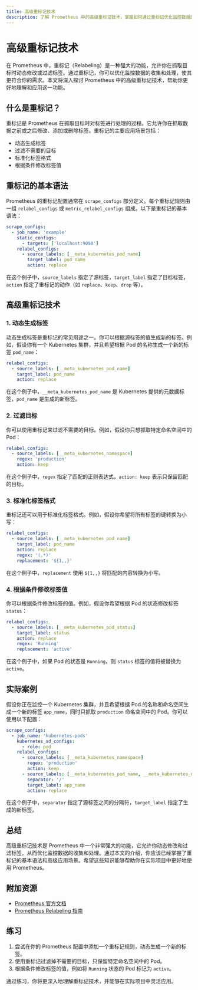 ```yaml
---
title: 高级重标记技术
description: 了解 Prometheus 中的高级重标记技术，掌握如何通过重标记优化监控数据的收集和处理。
---
```


# 高级重标记技术

在 Prometheus 中，重标记（Relabeling）是一种强大的功能，允许你在抓取目标时动态修改或过滤标签。通过重标记，你可以优化监控数据的收集和处理，使其更符合你的需求。本文将深入探讨 Prometheus 中的高级重标记技术，帮助你更好地理解和应用这一功能。

## 什么是重标记？

重标记是 Prometheus 在抓取目标时对标签进行处理的过程。它允许你在抓取数据之前或之后修改、添加或删除标签。重标记的主要应用场景包括：

- 动态生成标签
- 过滤不需要的目标
- 标准化标签格式
- 根据条件修改标签值

## 重标记的基本语法

Prometheus 的重标记配置通常在 `scrape_configs` 部分定义。每个重标记规则由一组 `relabel_configs` 或 `metric_relabel_configs` 组成。以下是重标记的基本语法：

```yaml
scrape_configs:
  - job_name: 'example'
    static_configs:
      - targets: ['localhost:9090']
    relabel_configs:
      - source_labels: [__meta_kubernetes_pod_name]
        target_label: pod_name
        action: replace
```

在这个例子中，`source_labels` 指定了源标签，`target_label` 指定了目标标签，`action` 指定了重标记的动作（如 `replace`、`keep`、`drop` 等）。

## 高级重标记技术

### 1. 动态生成标签

动态生成标签是重标记的常见用途之一。你可以根据源标签的值生成新的标签。例如，假设你有一个 Kubernetes 集群，并且希望根据 Pod 的名称生成一个新的标签 `pod_name`：

```yaml
relabel_configs:
  - source_labels: [__meta_kubernetes_pod_name]
    target_label: pod_name
    action: replace
```

在这个例子中，`__meta_kubernetes_pod_name` 是 Kubernetes 提供的元数据标签，`pod_name` 是生成的新标签。

### 2. 过滤目标

你可以使用重标记来过滤不需要的目标。例如，假设你只想抓取特定命名空间中的 Pod：

```yaml
relabel_configs:
  - source_labels: [__meta_kubernetes_namespace]
    regex: 'production'
    action: keep
```

在这个例子中，`regex` 指定了匹配的正则表达式，`action: keep` 表示只保留匹配的目标。

### 3. 标准化标签格式

重标记还可以用于标准化标签格式。例如，假设你希望将所有标签的键转换为小写：

```yaml
relabel_configs:
  - source_labels: [__meta_kubernetes_pod_name]
    target_label: pod_name
    action: replace
    regex: '(.*)'
    replacement: '${1,,}'
```

在这个例子中，`replacement` 使用 `${1,,}` 将匹配的内容转换为小写。

### 4. 根据条件修改标签值

你可以根据条件修改标签的值。例如，假设你希望根据 Pod 的状态修改标签 `status`：

```yaml
relabel_configs:
  - source_labels: [__meta_kubernetes_pod_status]
    target_label: status
    action: replace
    regex: 'Running'
    replacement: 'active'
```

在这个例子中，如果 Pod 的状态是 `Running`，则 `status` 标签的值将被替换为 `active`。

## 实际案例

假设你正在监控一个 Kubernetes 集群，并且希望根据 Pod 的名称和命名空间生成一个新的标签 `app_name`，同时只抓取 `production` 命名空间中的 Pod。你可以使用以下配置：

```yaml
scrape_configs:
  - job_name: 'kubernetes-pods'
    kubernetes_sd_configs:
      - role: pod
    relabel_configs:
      - source_labels: [__meta_kubernetes_namespace]
        regex: 'production'
        action: keep
      - source_labels: [__meta_kubernetes_pod_name, __meta_kubernetes_namespace]
        separator: '/'
        target_label: app_name
        action: replace
```

在这个例子中，`separator` 指定了源标签之间的分隔符，`target_label` 指定了生成的新标签。

## 总结

高级重标记技术是 Prometheus 中一个非常强大的功能，它允许你动态修改和过滤标签，从而优化监控数据的收集和处理。通过本文的介绍，你应该已经掌握了重标记的基本语法和高级应用场景。希望这些知识能够帮助你在实际项目中更好地使用 Prometheus。

## 附加资源

- [Prometheus 官方文档](https://prometheus.io/docs/prometheus/latest/configuration/configuration/)
- [Prometheus Relabeling 指南](https://prometheus.io/docs/practices/instrumentation/#relabeling)

## 练习

1. 尝试在你的 Prometheus 配置中添加一个重标记规则，动态生成一个新的标签。
2. 使用重标记过滤掉不需要的目标，只保留特定命名空间中的 Pod。
3. 根据条件修改标签的值，例如将 `Running` 状态的 Pod 标记为 `active`。

通过练习，你将更深入地理解重标记技术，并能够在实际项目中灵活应用。